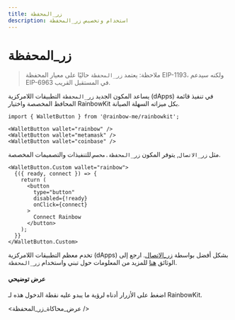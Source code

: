 ```yaml
---
title: زر_المحفظة
description: استخدام وتخصيص زر_المحفظة
---
```


# زر_المحفظة

> ملاحظة: يعتمد `زر_المحفظة` حاليًا على معيار المحفظة EIP-1193، ولكنه سيدعم EIP-6963 في المستقبل القريب.

يساعد المكون الجديد `زر_المحفظة` التطبيقات اللامركزية (dApps) في تنفيذ قائمة المحافظ المخصصة واختيار RainbowKit بكل ميزاته السهلة الصيانة.

```tsx
import { WalletButton } from '@rainbow-me/rainbowkit';

<WalletButton wallet="rainbow" />
<WalletButton wallet="metamask" />
<WalletButton wallet="coinbase" />
```

مثل `زر_الاتصال`, يتوفر المكون `زر_المحفظة.مخصص` للتنفيذات والتصميمات المخصصة.

```tsx
<WalletButton.Custom wallet="rainbow">
  {({ ready, connect }) => {
    return (
      <button
        type="button"
        disabled={!ready}
        onClick={connect}
      >
        Connect Rainbow
      </button>
    );
  }}
</WalletButton.Custom>
```

تخدم معظم التطبيقات اللامركزية (dApps) بشكل أفضل بواسطة [زر_الاتصال](https://www.rainbowkit.com/docs/connect-button). ارجع إلى الوثائق [هنا](https://www.rainbowkit.com/docs/wallet-button) للمزيد من المعلومات حول تبني واستخدام `زر_المحفظة`.

#### عرض توضيحي

اضغط على الأزرار أدناه لرؤية ما يبدو عليه نقطة الدخول هذه لـ RainbowKit.

<عرض_محاكاة_زر_المحفظة />
